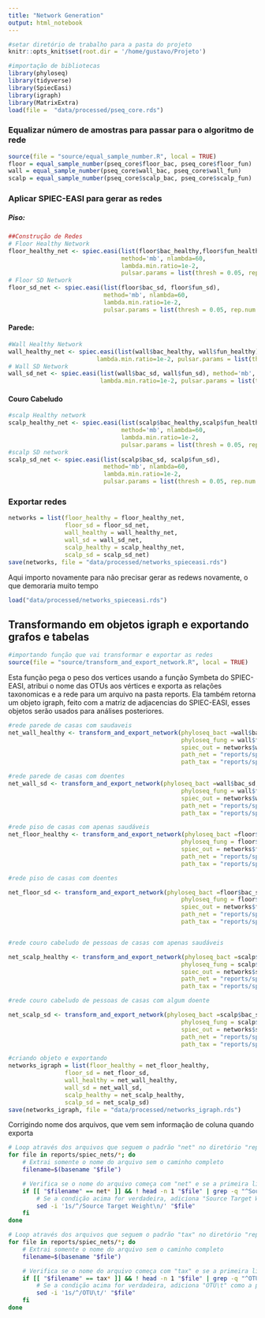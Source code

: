 ```yaml
---
title: "Network Generation"
output: html_notebook
---
```


```r
#setar diretório de trabalho para a pasta do projeto
knitr::opts_knit$set(root.dir = '/home/gustavo/Projeto')
```


```r
#importação de bibliotecas
library(phyloseq)
library(tidyverse)
library(SpiecEasi)
library(igraph)
library(MatrixExtra)
load(file =  "data/processed/pseq_core.rds")
```

### Equalizar número de amostras para passar para o algoritmo de rede

```r
source(file = "source/equal_sample_number.R", local = TRUE)
floor = equal_sample_number(pseq_core$floor_bac, pseq_core$floor_fun)
wall = equal_sample_number(pseq_core$wall_bac, pseq_core$wall_fun)
scalp = equal_sample_number(pseq_core$scalp_bac, pseq_core$scalp_fun)
```

### Aplicar SPIEC-EASI para gerar as redes

##### Piso:

```r
##Construção de Redes
# Floor Healthy Network
floor_healthy_net <- spiec.easi(list(floor$bac_healthy,floor$fun_healthy),
                                method='mb', nlambda=60,
                                lambda.min.ratio=1e-2,
                                pulsar.params = list(thresh = 0.05, rep.num = 100, ncores = 4, seed = 1412))
# Floor SD Network
floor_sd_net <- spiec.easi(list(floor$bac_sd, floor$fun_sd),
                           method='mb', nlambda=60,
                           lambda.min.ratio=1e-2,
                           pulsar.params = list(thresh = 0.05, rep.num = 100, ncores = 4, seed = 1412))
```

#### Parede:

```r
#Wall Healthy Network
wall_healthy_net <- spiec.easi(list(wall$bac_healthy, wall$fun_healthy), method='mb', nlambda=60,
                         lambda.min.ratio=1e-2, pulsar.params = list(thresh = 0.05, rep.num = 100, ncores = 4, seed = 1412))
# Wall SD Network
wall_sd_net <- spiec.easi(list(wall$bac_sd, wall$fun_sd), method='mb', nlambda=60,
                          lambda.min.ratio=1e-2, pulsar.params = list(thresh = 0.05, rep.num = 100, ncores = 4, seed = 1412))
```

#### Couro Cabeludo

```r
#scalp Healthy network
scalp_healthy_net <- spiec.easi(list(scalp$bac_healthy,scalp$fun_healthy),
                                method='mb', nlambda=60,
                                lambda.min.ratio=1e-2,
                                pulsar.params = list(thresh = 0.05, rep.num = 100, ncores = 4, seed = 1412))
#scalp SD network
scalp_sd_net <- spiec.easi(list(scalp$bac_sd, scalp$fun_sd),
                           method='mb', nlambda=60,
                           lambda.min.ratio=1e-2,
                           pulsar.params = list(thresh = 0.05, rep.num = 100, ncores = 4, seed = 1412))

```
    
### Exportar redes 

```r
networks = list(floor_healthy = floor_healthy_net,
                floor_sd = floor_sd_net,
                wall_healthy = wall_healthy_net,
                wall_sd = wall_sd_net,
                scalp_healthy = scalp_healthy_net,
                scalp_sd = scalp_sd_net)
save(networks, file = "data/processed/networks_spieceasi.rds")
```


Aqui importo novamente para não precisar gerar as redews novamente, o que demoraria muito tempo
```r
load("data/processed/networks_spieceasi.rds")
```

## Transformando em objetos igraph e exportando grafos e tabelas

```r
#importando função que vai transformar e exportar as redes
source(file = "source/transform_and_export_network.R", local = TRUE)
```

 Esta função pega o peso dos vertices usando a função Symbeta do SPIEC-EASI, atribui o nome das OTUs aos vértices e exporta as relações taxonomicas e a rede para um arquivo na pasta reports. Ela também retorna um objeto igraph, feito com a matriz de adjacencias do SPIEC-EASI, esses objetos serão usados para análises posteriores.
```r
#rede parede de casas com saudaveis
net_wall_healthy <- transform_and_export_network(phyloseq_bact =wall$bac_healthy,
                                                 phyloseq_fung = wall$fun_healthy,
                                                 spiec_out = networks$wall_healthy,
                                                 path_net = "reports/spiec_nets/net_wall_healthy.txt",
                                                 path_tax = "reports/spiec_nets/tax_wall_healthy.txt")

#rede parede de casas com doentes
net_wall_sd <- transform_and_export_network(phyloseq_bact =wall$bac_sd,
                                                 phyloseq_fung = wall$fun_sd,
                                                 spiec_out = networks$wall_sd,
                                                 path_net = "reports/spiec_nets/net_wall_sd.txt",
                                                 path_tax = "reports/spiec_nets/tax_wall_sd.txt")

#rede piso de casas com apenas saudáveis
net_floor_healthy <- transform_and_export_network(phyloseq_bact =floor$bac_healthy,
                                                 phyloseq_fung = floor$fun_healthy,
                                                 spiec_out = networks$floor_healthy,
                                                 path_net = "reports/spiec_nets/net_floor_healthy.txt",
                                                 path_tax = "reports/spiec_nets/tax_floor_healthy.txt")

#rede piso de casas com doentes

net_floor_sd <- transform_and_export_network(phyloseq_bact =floor$bac_sd,
                                                 phyloseq_fung = floor$fun_sd,
                                                 spiec_out = networks$floor_sd,
                                                 path_net = "reports/spiec_nets/net_floor_sd.txt",
                                                 path_tax = "reports/spiec_nets/tax_floor_sd.txt")


#rede couro cabeludo de pessoas de casas com apenas saudáveis

net_scalp_healthy <- transform_and_export_network(phyloseq_bact =scalp$bac_healthy,
                                                 phyloseq_fung = scalp$fun_healthy,
                                                 spiec_out = networks$scalp_healthy,
                                                 path_net = "reports/spiec_nets/net_scalp_healthy.txt",
                                                 path_tax = "reports/spiec_nets/tax_scalp_healthy.txt")

#rede couro cabeludo de pessoas de casas com algum doente

net_scalp_sd <- transform_and_export_network(phyloseq_bact =scalp$bac_sd,
                                                 phyloseq_fung = scalp$fun_sd,
                                                 spiec_out = networks$scalp_sd,
                                                 path_net = "reports/spiec_nets/net_scalp_sd.txt",
                                                 path_tax = "reports/spiec_nets/tax_scalp_sd.txt")
```



```r
#criando objeto e exportando
networks_igraph = list(floor_healthy = net_floor_healthy,
                floor_sd = net_floor_sd,
                wall_healthy = net_wall_healthy,
                wall_sd = net_wall_sd,
                scalp_healthy = net_scalp_healthy,
                scalp_sd = net_scalp_sd)
save(networks_igraph, file = "data/processed/networks_igraph.rds")
```

 Corrigindo nome dos arquivos, que vem sem informação de coluna quando exporta
```bash
# Loop através dos arquivos que seguem o padrão "net" no diretório "reports/spiec_nets/"
for file in reports/spiec_nets/*; do 
    # Extrai somente o nome do arquivo sem o caminho completo
    filename=$(basename "$file")

    # Verifica se o nome do arquivo começa com "net" e se a primeira linha não contém "Source Target Weight"
    if [[ "$filename" == net* ]] && ! head -n 1 "$file" | grep -q "^Source Target Weight"; then
        # Se a condição acima for verdadeira, adiciona "Source Target Weight" como a primeira linha do arquivo
        sed -i '1s/^/Source Target Weight\n/' "$file"
    fi
done

# Loop através dos arquivos que seguem o padrão "tax" no diretório "reports/spiec_nets/"
for file in reports/spiec_nets/*; do 
    # Extrai somente o nome do arquivo sem o caminho completo
    filename=$(basename "$file")

    # Verifica se o nome do arquivo começa com "tax" e se a primeira linha não contém "OTU"
    if [[ "$filename" == tax* ]] && ! head -n 1 "$file" | grep -q "^OTU"; then
        # Se a condição acima for verdadeira, adiciona "OTU\t" como a primeira linha do arquivo
        sed -i '1s/^/OTU\t/' "$file"
    fi
done


```








